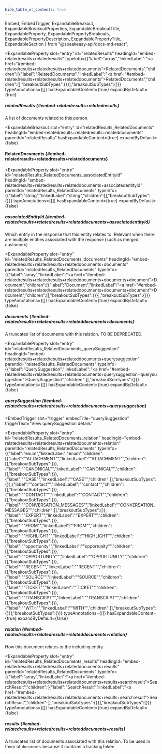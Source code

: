 ```yaml
---
hide_table_of_contents: true
---
```

  Embed,
  EmbedTrigger,
  ExpandableBreakout,
  ExpandableBreakoutProperties,
  ExpandableBreakoutTitle,
  ExpandableProperty,
  ExpandablePropertyBreakouts,
  ExpandablePropertyDescription,
  ExpandablePropertyTitle,
  ExpandableSection
} from "@speakeasy-api/docs-md-react";

<ExpandableSection>

<ExpandableProperty
  slot="entry"
  id="relatedResults"
  headingId="embed-relatedresults+relatedresults"
  typeInfo={{"label":"array","linkedLabel":"<a href=\"#embed-relatedresults+relatedresults+relateddocuments\">RelatedDocuments</a>","children":[{"label":"RelatedDocuments","linkedLabel":"<a href=\"#embed-relatedresults+relatedresults+relateddocuments\">RelatedDocuments</a>","children":[],"breakoutSubTypes":{}}],"breakoutSubTypes":{}}}
  typeAnnotations={[]}
  hasExpandableContent={true}
  expandByDefault={true}
>

<ExpandablePropertyTitle slot="title">

##### relatedResults \{#embed-relatedresults+relatedresults\}

</ExpandablePropertyTitle>

<ExpandablePropertyDescription slot="description">

A list of documents related to this person.

</ExpandablePropertyDescription>

<ExpandablePropertyBreakouts slot="breakouts">

<ExpandableBreakout
  slot="entry"
  id="relatedResults_RelatedDocuments"
  headingId="embed-relatedresults+relatedresults+relateddocuments"
  parentId="relatedResults"
  hasExpandableContent={true}
  expandByDefault={false}
>

<ExpandableBreakoutTitle slot="title">

#### RelatedDocuments \{#embed-relatedresults+relatedresults+relateddocuments\}

</ExpandableBreakoutTitle>

<ExpandableBreakoutProperties slot="properties">

<ExpandableProperty
  slot="entry"
  id="relatedResults_RelatedDocuments_associatedEntityId"
  headingId="embed-relatedresults+relatedresults+relateddocuments+associatedentityid"
  parentId="relatedResults_RelatedDocuments"
  typeInfo={{"label":"string","linkedLabel":"string","children":[],"breakoutSubTypes":{}}}
  typeAnnotations={[]}
  hasExpandableContent={true}
  expandByDefault={false}
>

<ExpandablePropertyTitle slot="title">

##### associatedEntityId \{#embed-relatedresults+relatedresults+relateddocuments+associatedentityid\}

</ExpandablePropertyTitle>

<ExpandablePropertyDescription slot="description">

Which entity in the response that this entity relates to. Relevant when there are multiple entities associated with the response (such as merged customers)

</ExpandablePropertyDescription>

</ExpandableProperty>

<ExpandableProperty
  slot="entry"
  id="relatedResults_RelatedDocuments_documents"
  headingId="embed-relatedresults+relatedresults+relateddocuments+documents"
  parentId="relatedResults_RelatedDocuments"
  typeInfo={{"label":"array","linkedLabel":"<a href=\"#embed-relatedresults+relatedresults+relateddocuments+documents+document\">Document</a>","children":[{"label":"Document","linkedLabel":"<a href=\"#embed-relatedresults+relatedresults+relateddocuments+documents+document\">Document</a>","children":[],"breakoutSubTypes":{}}],"breakoutSubTypes":{}}}
  typeAnnotations={[]}
  hasExpandableContent={true}
  expandByDefault={false}
>

<ExpandablePropertyTitle slot="title">

##### documents \{#embed-relatedresults+relatedresults+relateddocuments+documents\}

</ExpandablePropertyTitle>

<ExpandablePropertyDescription slot="description">

A truncated list of documents with this relation. TO BE DEPRECATED.

</ExpandablePropertyDescription>

<ExpandablePropertyBreakouts slot="breakouts">

<Embed slot="embed">

<EmbedTrigger slot="trigger" embedTitle="documents" triggerText="View documents details">

<Embeddocuments />

</EmbedTrigger>

</Embed>

</ExpandablePropertyBreakouts>

</ExpandableProperty>

<ExpandableProperty
  slot="entry"
  id="relatedResults_RelatedDocuments_querySuggestion"
  headingId="embed-relatedresults+relatedresults+relateddocuments+querysuggestion"
  parentId="relatedResults_RelatedDocuments"
  typeInfo={{"label":"QuerySuggestion","linkedLabel":"<a href=\"#embed-relatedresults+relatedresults+relateddocuments+querysuggestion+querysuggestion\">QuerySuggestion</a>","children":[],"breakoutSubTypes":{}}}
  typeAnnotations={[]}
  hasExpandableContent={true}
  expandByDefault={false}
>

<ExpandablePropertyTitle slot="title">

##### querySuggestion \{#embed-relatedresults+relatedresults+relateddocuments+querysuggestion\}

</ExpandablePropertyTitle>

<ExpandablePropertyBreakouts slot="breakouts">

<Embed slot="embed">

<EmbedTrigger
  slot="trigger"
  embedTitle="querySuggestion"
  triggerText="View querySuggestion details"
>

<Embedquerysuggestion />

</EmbedTrigger>

</Embed>

</ExpandablePropertyBreakouts>

</ExpandableProperty>

<ExpandableProperty
  slot="entry"
  id="relatedResults_RelatedDocuments_relation"
  headingId="embed-relatedresults+relatedresults+relateddocuments+relation"
  parentId="relatedResults_RelatedDocuments"
  typeInfo={{"label":"enum","linkedLabel":"enum","children":[{"label":"\"ATTACHMENT\"","linkedLabel":"\"ATTACHMENT\"","children":[],"breakoutSubTypes":{}},{"label":"\"CANONICAL\"","linkedLabel":"\"CANONICAL\"","children":[],"breakoutSubTypes":{}},{"label":"\"CASE\"","linkedLabel":"\"CASE\"","children":[],"breakoutSubTypes":{}},{"label":"\"contact\"","linkedLabel":"\"contact\"","children":[],"breakoutSubTypes":{}},{"label":"\"CONTACT\"","linkedLabel":"\"CONTACT\"","children":[],"breakoutSubTypes":{}},{"label":"\"CONVERSATION_MESSAGES\"","linkedLabel":"\"CONVERSATION_MESSAGES\"","children":[],"breakoutSubTypes":{}},{"label":"\"EXPERT\"","linkedLabel":"\"EXPERT\"","children":[],"breakoutSubTypes":{}},{"label":"\"FROM\"","linkedLabel":"\"FROM\"","children":[],"breakoutSubTypes":{}},{"label":"\"HIGHLIGHT\"","linkedLabel":"\"HIGHLIGHT\"","children":[],"breakoutSubTypes":{}},{"label":"\"opportunity\"","linkedLabel":"\"opportunity\"","children":[],"breakoutSubTypes":{}},{"label":"\"OPPORTUNITY\"","linkedLabel":"\"OPPORTUNITY\"","children":[],"breakoutSubTypes":{}},{"label":"\"RECENT\"","linkedLabel":"\"RECENT\"","children":[],"breakoutSubTypes":{}},{"label":"\"SOURCE\"","linkedLabel":"\"SOURCE\"","children":[],"breakoutSubTypes":{}},{"label":"\"TICKET\"","linkedLabel":"\"TICKET\"","children":[],"breakoutSubTypes":{}},{"label":"\"TRANSCRIPT\"","linkedLabel":"\"TRANSCRIPT\"","children":[],"breakoutSubTypes":{}},{"label":"\"WITH\"","linkedLabel":"\"WITH\"","children":[],"breakoutSubTypes":{}}],"breakoutSubTypes":{}}}
  typeAnnotations={[]}
  hasExpandableContent={true}
  expandByDefault={false}
>

<ExpandablePropertyTitle slot="title">

##### relation \{#embed-relatedresults+relatedresults+relateddocuments+relation\}

</ExpandablePropertyTitle>

<ExpandablePropertyDescription slot="description">

How this document relates to the including entity.

</ExpandablePropertyDescription>

</ExpandableProperty>

<ExpandableProperty
  slot="entry"
  id="relatedResults_RelatedDocuments_results"
  headingId="embed-relatedresults+relatedresults+relateddocuments+results"
  parentId="relatedResults_RelatedDocuments"
  typeInfo={{"label":"array","linkedLabel":"<a href=\"#embed-relatedresults+relatedresults+relateddocuments+results+searchresult\">SearchResult</a>","children":[{"label":"SearchResult","linkedLabel":"<a href=\"#embed-relatedresults+relatedresults+relateddocuments+results+searchresult\">SearchResult</a>","children":[],"breakoutSubTypes":{}}],"breakoutSubTypes":{}}}
  typeAnnotations={[]}
  hasExpandableContent={true}
  expandByDefault={false}
>

<ExpandablePropertyTitle slot="title">

##### results \{#embed-relatedresults+relatedresults+relateddocuments+results\}

</ExpandablePropertyTitle>

<ExpandablePropertyDescription slot="description">

A truncated list of documents associated with this relation. To be used in favor of `documents` because it contains a trackingToken.

</ExpandablePropertyDescription>

<ExpandablePropertyBreakouts slot="breakouts">

</ExpandablePropertyBreakouts>

</ExpandableProperty>

</ExpandableBreakoutProperties>

</ExpandableBreakout>

</ExpandablePropertyBreakouts>

</ExpandableProperty>

</ExpandableSection>